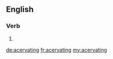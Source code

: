 ==English==

===Verb===
{{head|en|present participle}}

# {{present participle of|acervate|lang=en|nocat=1}}

[[de:acervating]]
[[fr:acervating]]
[[my:acervating]]